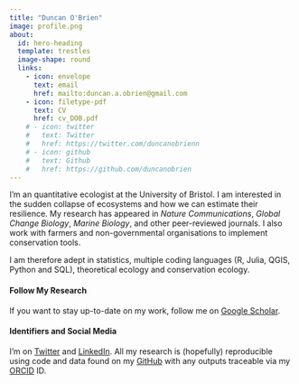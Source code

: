 ```yaml
---
title: "Duncan O'Brien"
image: profile.png
about:
  id: hero-heading
  template: trestles
  image-shape: round
  links:
    - icon: envelope
      text: email
      href: mailto:duncan.a.obrien@gmail.com
    - icon: filetype-pdf
      text: CV
      href: cv_DOB.pdf
    # - icon: twitter
    #   text: Twitter
    #   href: https://twitter.com/duncanobrienn
    # - icon: github
    #   text: Github
    #   href: https://github.com/duncanobrien
---
```


::: {#hero-heading}

I'm an quantitative ecologist at the University of Bristol. I am interested in the sudden collapse of ecosystems and how we can estimate their resilience. My research has appeared in *Nature Communications*, *Global Change Biology*, *Marine Biology*, and other peer-reviewed journals. I also work with farmers and non-governmental organisations to implement conservation tools.

I am therefore adept in statistics, multiple coding languages (R, Julia, QGIS, Python and SQL), theoretical ecology and conservation ecology.

#### Follow My Research

If you want to stay up-to-date on my work, follow me on [Google Scholar](https://scholar.google.com/citations?user=sk3TndwAAAAJ&hl=en). 

#### Identifiers and Social Media

I'm on [Twitter](https://twitter.com/duncanobrienn) and [LinkedIn](https://www.linkedin.com/in/duncan-o-brien-73b8a414b/). All my research is (hopefully) reproducible using code and data found on my [GitHub](https://github.com/duncanobrien) with any outputs traceable via my [ORCID](https://orcid.org/0000-0002-3420-5210) ID.

:::
